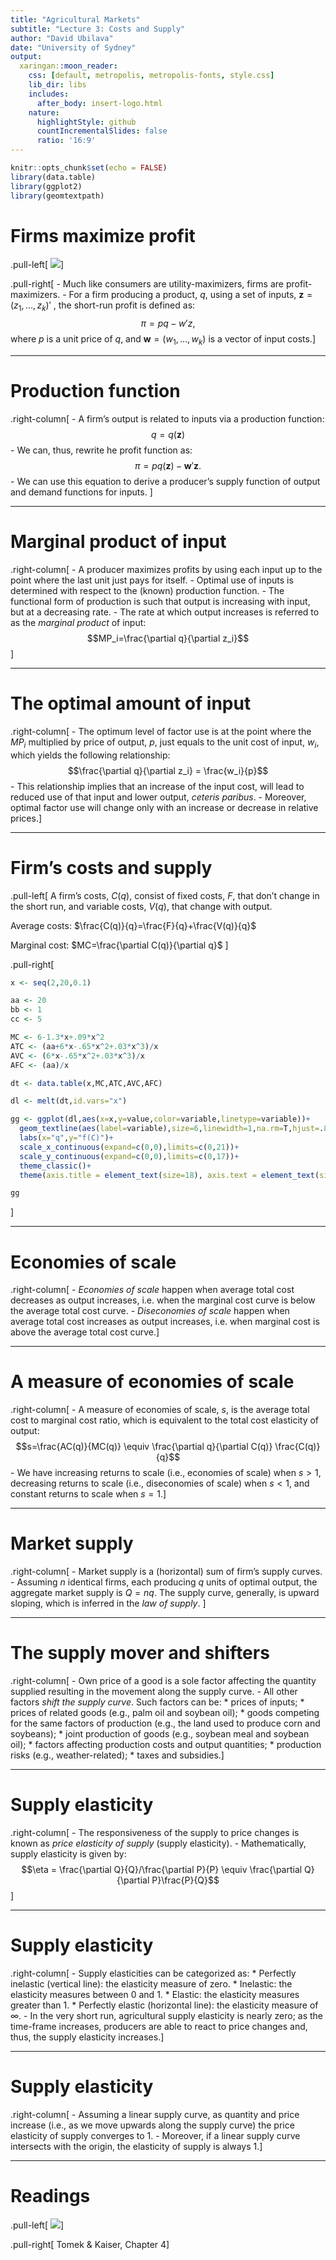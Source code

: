 ```yaml
---
title: "Agricultural Markets"
subtitle: "Lecture 3: Costs and Supply"
author: "David Ubilava"
date: "University of Sydney"
output:
  xaringan::moon_reader:
    css: [default, metropolis, metropolis-fonts, style.css]
    lib_dir: libs
    includes:
      after_body: insert-logo.html
    nature:
      highlightStyle: github
      countIncrementalSlides: false
      ratio: '16:9'
---
```



```r
knitr::opts_chunk$set(echo = FALSE)
library(data.table)
library(ggplot2)
library(geomtextpath)
```


# Firms maximize profit

.pull-left[
![](Art/supply.png)
]

.pull-right[
- Much like consumers are utility-maximizers, firms are profit-maximizers. 
- For a firm producing a product, $q$, using a set of inputs, $\mathbf{z}=(z_1,\ldots,z_k)'$ , the short-run profit is defined as: $$\pi = pq-w'z,$$ where $p$ is a unit price of $q$, and $\mathbf{w}=(w_1,\ldots,w_k)$ is a vector of input costs.
]

---


# Production function

.right-column[
- A firm's output is related to inputs via a production function: $$q = q(\mathbf{z})$$
- We can, thus, rewrite he profit function as: $$\pi = pq(\mathbf{z})-\mathbf{w}'\mathbf{z}.$$ 
- We can use this equation to derive a producer's supply function of output and demand functions for inputs. 
<!-- The relevant supply function depends on the form of the production function, hence the form of the cost functions. -->
]


---


# Marginal product of input

.right-column[
- A producer maximizes profits by using each input up to the point where the last unit just pays for itself. 
- Optimal use of inputs is determined with respect to the (known) production function. 
- The functional form of production is such that output is increasing with input, but at a decreasing rate. 
- The rate at which output increases is referred to as the *marginal product* of input: $$MP_i=\frac{\partial q}{\partial z_i}$$
]

---


# The optimal amount of input

.right-column[
- The optimum level of factor use is at the point where the $MP_i$ multiplied by price of output, $p$, just equals to the unit cost of input, $w_i$, which yields the following relationship:$$\frac{\partial q}{\partial z_i} = \frac{w_i}{p}$$
- This relationship implies that an increase of the input cost, will lead to reduced use of that input and lower output, *ceteris paribus*. 
- Moreover, optimal factor use will change only with an increase or decrease in relative prices.
]

---

# Firm's costs and supply

.pull-left[
A firm's costs, $C(q)$, consist of fixed costs, $F$, that don't change in the short run, and variable costs, $V(q)$, that change with output.

Average costs: $\frac{C(q)}{q}=\frac{F}{q}+\frac{V(q)}{q}$

Marginal cost: $MC=\frac{\partial C(q)}{\partial q}$
]

.pull-right[
```r

x <- seq(2,20,0.1)

aa <- 20
bb <- 1
cc <- 5

MC <- 6-1.3*x+.09*x^2
ATC <- (aa+6*x-.65*x^2+.03*x^3)/x
AVC <- (6*x-.65*x^2+.03*x^3)/x
AFC <- (aa)/x

dt <- data.table(x,MC,ATC,AVC,AFC)

dl <- melt(dt,id.vars="x")

gg <- ggplot(dl,aes(x=x,y=value,color=variable,linetype=variable))+
  geom_textline(aes(label=variable),size=6,linewidth=1,na.rm=T,hjust=.85)+
  labs(x="q",y="f(C)")+
  scale_x_continuous(expand=c(0,0),limits=c(0,21))+
  scale_y_continuous(expand=c(0,0),limits=c(0,17))+
  theme_classic()+
  theme(axis.title = element_text(size=18), axis.text = element_text(size=16),plot.margin = margin(1,0,0,0,"cm"),legend.position = "none")

gg

```
]

---


# Economies of scale

.right-column[
- *Economies of scale* happen when average total cost decreases as output increases, i.e. when the marginal cost curve is below the average total cost curve.
- *Diseconomies of scale* happen when average total cost increases as output increases, i.e. when marginal cost is above the average total cost curve.
]

---


# A measure of economies of scale

.right-column[
- A measure of economies of scale, $s$, is the average total cost to marginal cost ratio, which is equivalent to the total cost elasticity of output: $$s=\frac{AC(q)}{MC(q)} \equiv \frac{\partial q}{\partial C(q)} \frac{C(q)}{q}$$
- We have increasing returns to scale (i.e., economies of scale) when $s>1$, decreasing returns to scale (i.e., diseconomies of scale) when $s<1$, and constant returns to scale when $s=1$.
]

---


# Market supply

.right-column[
- Market supply is a (horizontal) sum of firm's supply curves. 
- Assuming $n$ identical firms, each producing $q$ units of optimal output, the aggregate market supply is $Q = nq$. The supply curve, generally, is upward sloping, which is inferred in the *law of supply*. 
]

---


# The supply mover and shifters

.right-column[
- Own price of a good is a sole factor affecting the quantity supplied resulting in the movement along the supply curve. 
- All other factors *shift the supply curve*. Such factors can be: 
  * prices of inputs; 
  * prices of related goods (e.g., palm oil and soybean oil); 
  * goods competing for the same factors of production (e.g., the land used to produce corn and soybeans); 
  * joint production of goods (e.g., soybean meal and soybean oil); 
  * factors affecting production costs and output quantities; 
  * production risks (e.g., weather-related); 
  * taxes and subsidies.
]

---


# Supply elasticity

.right-column[
- The responsiveness of the supply to price changes is known as *price elasticity of supply* (supply elasticity). 
- Mathematically, supply elasticity is given by: $$\eta = \frac{\partial Q}{Q}/\frac{\partial P}{P} \equiv \frac{\partial Q}{\partial P}\frac{P}{Q}$$
]

---


# Supply elasticity

.right-column[
- Supply elasticities can be categorized as:
  * Perfectly inelastic (vertical line): the elasticity measure of zero. 
  * Inelastic: the elasticity measures between $0$ and $1$. 
  * Elastic: the elasticity measures greater than $1$. 
  * Perfectly elastic (horizontal line): the elasticity measure of $\infty$.
- In the very short run, agricultural supply elasticity is nearly zero; as the time-frame increases, producers are able to react to price changes and, thus, the supply elasticity increases.
]

---


# Supply elasticity

.right-column[
- Assuming a linear supply curve, as quantity and price increase (i.e., as we move upwards along the supply curve) the price elasticity of supply converges to $1$. 
- Moreover, if a linear supply curve intersects with the origin, the elasticity of supply is always $1$.
]

---


# Readings

.pull-left[
![](Art/readings.png)
]

.pull-right[
Tomek & Kaiser, Chapter 4
]

